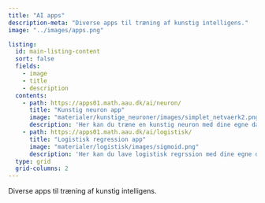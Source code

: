 ```yaml
---
title: "AI apps"
description-meta: "Diverse apps til træning af kunstig intelligens."
image: "../images/apps.png"

listing:
  id: main-listing-content
  sort: false
  fields: 
    - image
    - title
    - description
  contents: 
    - path: https://apps01.math.aau.dk/ai/neuron/
      title: "Kunstig neuron app"
      image: "materialer/kunstige_neuroner/images/simplet_netvaerk2.png"
      description: 'Her kan du træne en kunstig neuron med dine egne data. Der er mulighed for at vælge forskellige aktiveringsfunktioner og forskellige tabsfunktioner.'
    - path: https://apps01.math.aau.dk/ai/logistisk/
      title: "Logistisk regression app"
      image: "materialer/logistisk/images/sigmoid.png"
      description: 'Her kan du lave logistisk regrssion med dine egne data.'
  type: grid 
  grid-columns: 2
---
```


Diverse apps til træning af kunstig intelligens.

::: {#main-listing-content}
:::

